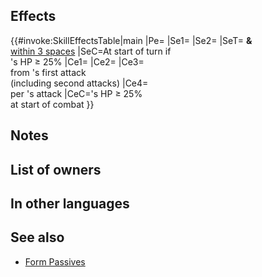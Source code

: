 {{Weapon Infobox
|tagid=SID_農地の主の鋤
|intID=4110
|image=wep_lc167
|exclusive=1
|weaponType=Lance
|cost=400
|might=16
|range=1
|cooldown=-1
|effect=Accelerates Special trigger (cooldown count-1). At start of turn, if unit's HP ≥ 25%, grants Def/Res+6 and "Special cooldown charge +1 per attack during combat (only highest value applied; does not stack)" to unit and allies within 3 spaces of unit for 1 turn. At start of combat, if unit's HP ≥ 25%, grants Atk/Spd/Def/Res+5 to unit, grants an additional Atk/Spd/Def/Res+X to unit (X = number of allies within 3 spaces of unit × 3, + 1; max 10; if any space within 2 spaces of unit has a Divine Vein effect applied or counts as difficult terrain, excluding impassable terrain, value is treated as 10), and reduces damage from foe's first attack by X during combat ("first attack" normally means only the first strike; for effects that grant "unit attacks twice," it means the first and second strikes), and also, when unit deals damage to foe during combat, restores X HP to unit (triggers even if 0 damage is dealt).
|required=Silver Lance
|properties=random_owner
}}
==Effects==
{{#invoke:SkillEffectsTable|main
|Pe={{Eft|Accelerates Special}}
|Se1={{Eft|Bonuses|Def/Res|6}}
|Se2={{SEt|Special Cooldown Charge +1}}
|SeT={{Tgt|Unit}} '''&''' {{Tgt|Allies}}<br>[[within 3 spaces]]
|SeC=At start of turn if<br>{{Tgt|Unit}}'s HP ≥ 25%
|Ce1={{Eft|Temporary buffs|Atk/Spd/Def/Res|5}}
|Ce2={{Eft|Temporary buffs|Atk/Spd/Def/Res|3 x {{Tgt|Allies}} [[within 3 spaces]], +1|max=10*}}
|Ce3={{Eft|Damage Reduction|3 x {{Tgt|Allies}} [[within 3 spaces]], +1|max=10*}}<br>from {{Tgt|Foe}}'s first attack<br>(including second attacks)
|Ce4={{Eft|Heal|3 x {{Tgt|Allies}} [[within 3 spaces]], +1|max=10*}}<br>per {{Tgt|Unit}}'s attack
|CeC={{Tgt|Unit}}'s HP ≥ 25%<br>at start of combat
}}
<b>{{Hatnote|* If {{Tgt|Unit}} is [[within 2 spaces]] of a [[Divine Vein]] '''or''' difficult [[terrain]],<br>value is treated as max.}}</b>

==Notes==
{{Bonuses}}
{{Special Cooldown Charge +1}}
{{Temporary buffs}}
{{FlatDamageReduction}}
{{CombatHPRecovery}}
==List of owners==
{{Skill Hero List}}
==In other languages==
{{OtherLanguages
|japanese=農地の主の薙刀
|german=Demutsnaginata
|spanishEU=Asta de montaraz
|spanishLA=Asta de montaraz
|french=Naginata fureteur
|italian=Naginata rurale
|chineseTW=農田主人之薙刀
|portuguese=Naginata agrícola
}}
==See also==
{{See also skills|cond=(Description LIKE '%if any space within _ spaces of unit has a Divine Vein effect applied or counts as difficult terrain%' OR Description LIKE '%at start of turn%grants%and allies within _ spaces%for 1 turn%') AND Exclusive='1'}}
* [[Form Passives]]
{{Weapons Navbox}}